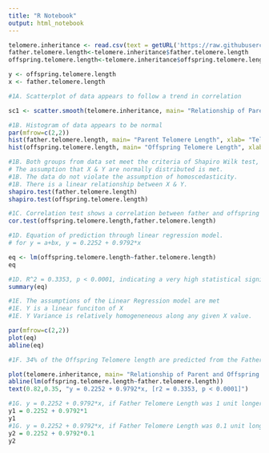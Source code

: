 ```yaml
---
title: "R Notebook"
output: html_notebook
---
```


```r
telomere.inheritance <- read.csv(text = getURL('https://raw.githubusercontent.com/fabzy4L/DATA_ANALYTICS/main/BIOSTATISTICS_COURSE_PROJECTS/telomere inheritance.csv'))
father.telomere.length<-telomere.inheritance$father.telomere.length
offspring.telomere.length<-telomere.inheritance$offspring.telomere.length

```


```r
y <- offspring.telomere.length
x <- father.telomere.length
```

```r

#1A. Scatterplot of data appears to follow a trend in correlation

sc1 <- scatter.smooth(telomere.inheritance, main= "Relationship of Parent and Offspring Telomere length", xlab= "Paternal Telomere Length", ylab = "Offspring Telomere Length")

```

```r
#1B. Histogram of data appears to be normal
par(mfrow=c(2,2))
hist(father.telomere.length, main= "Parent Telomere Length", xlab= "Telomere Length")
hist(offspring.telomere.length, main= "Offspring Telomere Length", xlab= "Telomere Length")

```

```r
#1B. Both groups from data set meet the criteria of Shapiro Wilk test, the data in fact are normal and P > 0.05
# The assumption that X & Y are normally distributed is met.
#1B. The data do not violate the assumption of homoscedasticity.
#1B. There is a linear relationship between X & Y.
shapiro.test(father.telomere.length)
shapiro.test(offspring.telomere.length)
```
```r
#1C. Correlation test shows a correlation between father and offspring telomere length. There is statistical evidence of a moderate correlation, where r = 0.58.
cor.test(offspring.telomere.length,father.telomere.length)
```
```r
#1D. Equation of prediction through linear regression model. 
# for y = a+bx, y = 0.2252 + 0.9792*x

eq <- lm(offspring.telomere.length~father.telomere.length)
eq

```
```r

#1D. R^2 = 0.3353, p < 0.0001, indicating a very high statistical significance.
summary(eq)

```
```r

#1E. The assumptions of the Linear Regression model are met
#1E. Y is a linear funciton of X
#1E. Y Variance is relatively homogeneneous along any given X value.

par(mfrow=c(2,2))
plot(eq)
abline(eq)

```
```r

#1F. 34% of the Offspring Telomere length are predicted from the Father Telomere Length

plot(telomere.inheritance, main= "Relationship of Parent and Offspring Telomere length", xlab= "Paternal Telomere Length", ylab = "Offspring Telomere Length")
abline(lm(offspring.telomere.length~father.telomere.length))
text(0.82,0.35, "y = 0.2252 + 0.9792*x, [r2 = 0.3353, p < 0.0001]")

```
```r

#1G. y = 0.2252 + 0.9792*x, if Father Telomere Length was 1 unit longer, then Offspring Telomere Length will increase by 0.9792*(1)
y1 = 0.2252 + 0.9792*1
y1
#1G. y = 0.2252 + 0.9792*x, if Father Telomere Length was 0.1 unit longer, then Offspring Telomere Length will increase by 2 + 0.9792*(0.1) 
y2 = 0.2252 + 0.9792*0.1
y2
```


